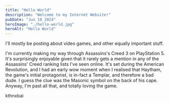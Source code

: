 ```yaml
---
title: "Hello World"
description: "Welcome to my Internet Website!"
pubDate: "Jun 10 2024"
heroImage: "./hello-world.jpg"
heroAlt: "Hello World"
---
```


I'll mostly be posting about video games, and other equally important stuff.

I'm currently making my way through Assassins's Creed 3 on PlayStation 5. It's surprisingly enjoyable given that it rarely gets a mention in any of the Assassins' Creed ranking lists I've seen online. It's set during the American Revolution, and I had an early wow moment when I realised that Haytham, the game's initial protagonist, is in-fact a Templar, and therefore a bad dude. I guess the clue was the Masonic symbol on the back of his cape. Anyway, I'm past all that, and totally loving the game.

kthnxbai